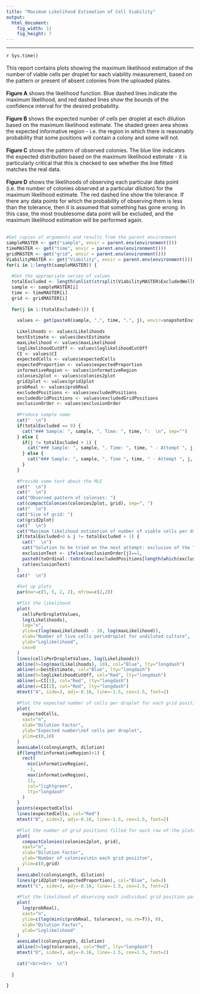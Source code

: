 ---
title: "Maximum Likelihood Estimation of Cell Viability"
output:
  html_document:
    fig_width: 11
    fig_height: 7
---

***
`r Sys.time()`
<br><br>
This report contains plots showing the maximum likelihood estimation of the number of viable cells per droplet for each viability measurement, based on the pattern or present of absent colonies from the uploaded plates.
<br><br>
**Figure A** shows the likelihood function. Blue dashed lines indicate the maximum likelihood, and red dashed lines show the bounds of the confidence interval for the desired probability.
<br><br>
**Figure B** shows the expected number of cells per droplet at each dilution based on the maximum likelihood estimate. The shaded green area shows the expected informative region - i.e. the region in which there is reasonably probability that some positions will contain a colony and some will not.
<br><br>
**Figure C** shows the pattern of observed colonies. The blue line indicates the expected distribution based on the maximum likelihood estimate - it is particularly critical that this is checked to see whether the line fitted matches the real data.
<br><br>
**Figure D** shows the likelihoods of observing each particular data point (i.e. the number of colonies observed at a particular dilution) for the maximum likelihood estimate. The red dashed line show the tolerance. If there any data points for which the probability of observing them is less than the tolerance, then it is assumed that something has gone wrong. In this case, the most troublesome data point will be excluded, and the maximum likelihood estimation will be performed again.
<br><br>

```{r echo=FALSE, results="asis"}
#Get copies of arguments and results from the parent environment
sampleMASTER <- get("sample", envir = parent.env(environment()))
timeMASTER <- get("time", envir = parent.env(environment()))
gridMASTER <- get("grid", envir = parent.env(environment()))
ViabilityMASTER <- get("Viability", envir = parent.env(environment()))
for(i in 1:length(sampleMASTER)) {
  
  #Get the appropriate series of values
  totalExcluded <- length(unlist(strsplit(ViabilityMASTER$ExcludedWellPositions[i], ", "))) + length(unlist(strsplit(ViabilityMASTER$ExcludedGridPositions[i], ", ")))
  sample <- sampleMASTER[i]
  time <- timeMASTER[i]
  grid <- gridMASTER[i]
  
  for(j in 1:(totalExcluded+1)) {
    
    values <- get(paste0(sample, ".", time, ".", j), envir=snapshotEnvir)
    
    Likelihoods <- values$Likelihoods
    bestEstimate <- values$bestEstimate
    maxLikelihood <- values$maxLikelihood
    loglikelihoodCutOff <- values$loglikelihoodCutOff
    CI <- values$CI
    expectedCells <- values$expectedCells
    expectedProportion <- values$expectedProportion
    informativeRegion <- values$informativeRegion
    colonies2plot <- values$colonies2plot
    grid2plot <- values$grid2plot
    probReal <- values$probReal
    excludedPositions <- values$excludedPositions
    excludedGridPositions <- values$excludedGridPositions
    exclusionOrder <- values$exclusionOrder
    
    #Produce sample name
    cat("  \n")
    if(totalExcluded == 0) {
      cat("### Sample: ", sample, ", Time: ", time, ":  \n", sep="")
    } else {
      if(j != totalExcluded + 1) {
        cat("### Sample: ", sample, ", Time: ", time, " - Attempt ", j, " (Failed):  \n", sep="")
      } else {
        cat("### Sample: ", sample, ", Time ", time, " - Attempt ", j, " (Successful):  \n", sep="")
      }
    }
    
    #Provide some text about the MLE
    cat("  \n")
    cat("  \n")
    cat("Observed pattern of colonies: ")
    cat(compactColonies(colonies2plot, grid), sep=", ")
    cat("  \n")
    cat("Size of grid: ")
    cat(grid2plot)
    cat("  \n")
    cat("Maximum likelihood estimation of number of viable cells per droplet: ", signif(bestEstimate, 3), sep="")
    if(totalExcluded>0 & j != totalExcluded + 1) {
      cat("  \n")
      cat("Solution to be tried on the next attempt: exclusion of the ")
      exclusionText <- ifelse(exclusionOrder[j]==1,
      paste0(toOrdinal::toOrdinal(excludedPositions[length(which(exclusionOrder==1))]), " dilution factor."), paste0(toOrdinal::toOrdinal(excludedGridPositions[length(which(exclusionOrder==0))]), " grid position"))
      cat(exclusionText)
    }
    cat("  \n")
    
    #Set up plots
    par(mar=c(5, 5, 2, 2), mfrow=c(2,2))
    
    #Plot the likelihood
    plot(
      cellsPerDropletValues,
      log(Likelihoods),
      log="x",
      ylim=c(log(maxLikelihood) - 10, log(maxLikelihood)),
      xlab="Number of live cells per\ndroplet for undiluted culture",
      ylab="Loglikelihood",
      cex=0
    )
    lines(cellsPerDropletValues, log(Likelihoods))
    abline(h=log(max(Likelihoods), 10), col="Blue", lty="longdash")
    abline(v=bestEstimate, col="Blue", lty="longdash")
    abline(h=loglikelihoodCutOff, col="Red", lty="longdash")
    abline(v=CI[1], col="Red", lty="longdash")
    abline(v=CI[2], col="Red", lty="longdash")
    mtext("A", side=3, adj=-0.16, line=-1.5, cex=1.5, font=2)
    
    #Plot the expected number of cells per droplet for each grid position based on the MLE
    plot(
      expectedCells,
      xaxt="n",
      xlab="Dilution Factor",
      ylab="Expected number\nof cells per droplet",
      ylim=c(0,10)
    )
    axesLabel(colonyLength, dilution)
    if(length(informativeRegion)>1) {
      rect(
        min(informativeRegion),
        -1,
        max(informativeRegion),
        11,
        col="lightgreen",
        lty="longdash"
      )
    }
    points(expectedCells)
    lines(expectedCells, col="Red")
    mtext("B", side=3, adj=-0.16, line=-1.5, cex=1.5, font=2)
    
    #Plot the number of grid positions filled for each row of the plate, and the expected number based on the maximum likelihood estimation
    plot(
      compactColonies(colonies2plot, grid),
      xaxt="n",
      xlab="Dilution Factor",
      ylab="Number of colonies\nin each grid posiiton",
      ylim=c(0,grid)
    )
    axesLabel(colonyLength, dilution)
    lines(grid2plot*(expectedProportion), col="Blue", lwd=2)
    mtext("C", side=3, adj=-0.16, line=-1.5, cex=1.5, font=2)
    
    #Plot the likelihood of observing each individual grid position pattern
    plot(
      log(probReal),
      xaxt="n",
      ylim=c(log(min(c(probReal, tolerance), na.rm=T)), 0),
      xlab="Dilution Factor",
      ylab="Loglikelihood"
    )
    axesLabel(colonyLength, dilution)
    abline(h=log(tolerance), col="Red", lty="longdash")
    mtext("D", side=3, adj=-0.16, line=-1.5, cex=1.5, font=2)
    
    cat("<br><br>  \n")
    
  }
  
}
```